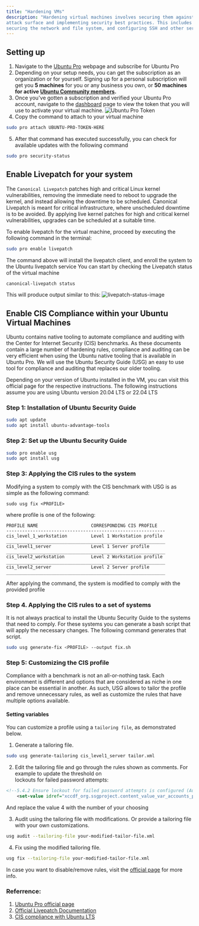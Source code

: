 ```yaml
---
title: "Hardening VMs"
description: "Hardening virtual machines involves securing them against potential threats by reducing the 
attack surface and implementing security best practices. This includes updating the system, managing users, 
securing the network and file system, and configuring SSH and other services securely."
---
```



## Setting up
1. Navigate to the [Ubuntu Pro](https://ubuntu.com/pro) webpage and subscribe for Ubuntu Pro
2. Depending on your setup needs, you can get the subscription as an organization or for yourself. Signing up for
 a personal subscription will get you **5 machines** for you or any business you own, or **50 machines for active 
[Ubuntu Community members](https://ubuntu.com/community/membership).**
3. Once you've gotten a subscription and verified your Ubuntu Pro account, navigate to the 
[dashboard](https://ubuntu.com/pro/dashboard) page to view the token that you will use to activate your virtual machine.
![Ubuntu Pro Token](/images/ubuntu_pro_token.png)
4. Copy the command to attach to your virtual machine
```bash
sudo pro attach UBUNTU-PRO-TOKEN-HERE
```
5. After that command has executed successfully, you can check for available updates with the following command
```bash
sudo pro security-status
```


## Enable Livepatch for your system
The `Canonical Livepatch` patches high and critical Linux kernel vulnerabilities, removing the immediate need to reboot 
to upgrade the kernel, and instead allowing the downtime to be scheduled.
Canonical Livepatch is meant for critical infrastructure, where unscheduled downtime is to be avoided. By applying live 
kernel patches for high and critical kernel vulnerabilities, upgrades can be scheduled at a suitable time.

To enable livepatch for the virtual machine, proceed by executing the following command in the terminal:
```bash
sudo pro enable livepatch
```
The command above will install the livepatch client, and enroll the system to the Ubuntu livepatch service
You can start by checking the Livepatch status of the virtual machine 
```bash
canonical-livepatch status
```
This will produce output similar to this:
![livepatch-status-image](/images/livepatch-status-image.png)



## Enable CIS Compliance within your Ubuntu Virtual Machines
Ubuntu contains native tooling to automate compliance and auditing with the Center for Internet Security (CIS) benchmarks.
As these documents contain a large number of hardening rules, compliance and auditing can be very efficient when using the Ubuntu native tooling that is available in Ubuntu Pro.
We will use the Ubuntu Security Guide (USG) an easy to use tool for compliance and auditing that replaces our older tooling.

Depending on your version of Ubuntu installed in the VM, you can visit this official page for the respective instructions.
The following instructions assume you are using Ubuntu version 20.04 LTS or 22.04 LTS

### Step 1: Installation of Ubuntu Security Guide
```bash
sudo apt update
sudo apt install ubuntu-advantage-tools
```

### Step 2: Set up the Ubuntu Security Guide
```bash
sudo pro enable usg
sudo apt install usg
```

### Step 3: Applying the CIS rules to the system
Modifying a system to comply with the CIS benchmark with USG is as simple as the following command:
```text
sudo usg fix <PROFILE>
```
where profile is one of the following:
```
PROFILE NAME                    CORRESPONDING CIS PROFILE
------------------------------------------------------------
cis_level_1_workstation         Level 1 Workstation profile
____________________________________________________________
cis_level1_server	            Level 1 Server profile
____________________________________________________________
cis_level2_workstation	        Level 2 Workstation profile
____________________________________________________________
cis_level2_server	            Level 2 Server profile
____________________________________________________________
```
After applying the command, the system is modified to comply with the provided profile

### Step 4. Applying the CIS rules to a set of systems
It is not always practical to install the Ubuntu Security Guide to the systems that need to comply. For 
these systems you can generate a bash script that will apply the necessary changes. The following command 
generates that script.
```bash
sudo usg generate-fix <PROFILE> --output fix.sh
```

### Step 5: Customizing the CIS profile
Compliance with a benchmark is not an all-or-nothing task. Each environment is different and options that are 
considered as niche in one place can be essential in another. As such, USG allows to tailor the profile and remove 
unnecessary rules, as well as customize the rules that have multiple options available.

#### Setting variables
You can customize a profile using a `tailoring file`, as demonstrated below.
1. Generate a tailoring file.
```bash
sudo usg generate-tailoring cis_level1_server tailor.xml
```

2. Edit the tailoring file and go through the rules shown as comments. For example to update the threshold on \
lockouts for failed password attempts:
```xml
<!--5.4.2 Ensure lockout for failed password attempts is configured (Automated)-->
    <set-value idref="xccdf_org.ssgproject.content_value_var_accounts_passwords_pam_faillock_deny">4</set-value>
```
And replace the value 4 with the number of your choosing

3. Audit using the tailoring file with modifications. Or provide a tailoring file with your own customizations.
```bash
usg audit --tailoring-file your-modified-tailor-file.xml
```

4. Fix using the modified tailoring file.
```bash
usg fix --tailoring-file your-modified-tailor-file.xml
```

In case you want to disable/remove rules, visit the [official page](https://ubuntu.com/security/certifications/docs/usg/cis/customization) for more info.




### Referrence: 
1. [Ubuntu Pro official page](https://ubuntu.com/pro)
2. [Official Livepatch Documentation](https://ubuntu.com/security/livepatch/docs/livepatch) 
3. [CIS compliance with Ubuntu LTS](https://ubuntu.com/security/certifications/docs/usg/cis)